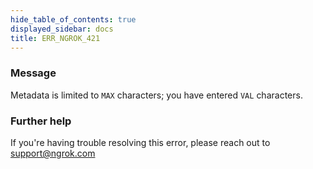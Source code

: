 ```yaml
---
hide_table_of_contents: true
displayed_sidebar: docs
title: ERR_NGROK_421
---
```


### Message

Metadata is limited to `MAX` characters; you have entered `VAL` characters.

<ErrorDetails />

### Further help

If you're having trouble resolving this error, please reach out to [support@ngrok.com](mailto:support@ngrok.com?subject=Help%20with%20ERR_NGROK_421)
